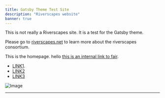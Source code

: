 ```yaml
---
title: Gatsby Theme Test Site
description: "Riverscapes website"
banner: true
---
```


This is not really a Riverscapes site. It is a test for the Gatsby theme.

Please go to [riverscapes.net](https://riverscapes.net) to learn more about the riverscapes consortium.

This is the homepage. hello [this is an internal link to fair](./About_Us/fair).

- [LINK1](./About_Us/fair).
- [LINK2](/About_Us/fair)
- [LINK3](About_Us/fair)

![Image](/images/logo-nasa.png)

------
